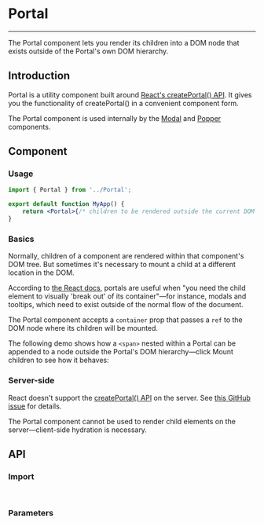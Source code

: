 
<Meta title="Utils/Portal" />

# Portal

---

The Portal component lets you render its children into a DOM node that exists outside of the Portal's own DOM hierarchy.

## Introduction

Portal is a utility component built around [React's createPortal() API](https://react.dev/reference/react-dom/createPortal). It gives you the functionality of createPortal() in a convenient component form.

The Portal component is used internally by the [Modal](?path=/docs/utils-modal--docs) and [Popper](?path=/docs/utils-popper--docs) components.

## Component

### Usage

```jsx
import { Portal } from '../Portal';

export default function MyApp() {
    return <Portal>{/* children to be rendered outside the current DOM node */}</Portal>;
}
```

### Basics

Normally, children of a component are rendered within that component's DOM tree. But sometimes it's necessary to mount a child at a different location in the DOM.

According to [the React docs](https://react.dev/reference/react-dom/createPortal), portals are useful when "you need the child element to visually 'break out' of its container"—for instance, modals and tooltips, which need to exist outside of the normal flow of the document.

The Portal component accepts a `container` prop that passes a `ref` to the DOM node where its children will be mounted.

The following demo shows how a `<span>` nested within a Portal can be appended to a node outside the Portal's DOM hierarchy—click Mount children to see how it behaves:

<Canvas sourceState="hidden" of={PortalDefaultStories.Primary} />

### Server-side

React doesn't support the [createPortal() API](https://react.dev/reference/react-dom/createPortal) on the server. See [this GitHub issue](https://github.com/facebook/react/issues/13097) for details.

The Portal component cannot be used to render child elements on the server—client-side hydration is necessary.

## API

### Import

```jsx
import { Portal } from '../Portal';
```

### Parameters

<ArgTypes of={Portal} />
